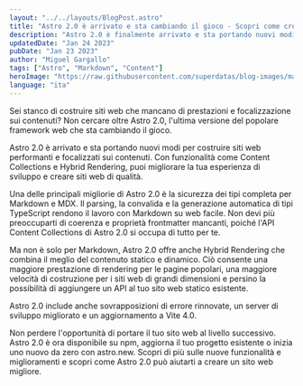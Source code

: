 ```yaml
---
layout: "../../layouts/BlogPost.astro"
title: "Astro 2.0 è arrivato e sta cambiando il gioco - Scopri come creare siti web performanti"
description: "Astro 2.0 è finalmente arrivato e sta portando nuovi modi per creare siti web performanti e focalizzati sui contenuti. Scopri le nuove funzionalità come Content Collections e Hybrid Rendering e impara come migliorare la tua esperienza di sviluppo."
updatedDate: "Jan 24 2023"
pubDate: "Jan 23 2023"
author: "Miguel Gargallo"
tags: ["Astro", "Markdown", "Content"]
heroImage: "https://raw.githubusercontent.com/superdatas/blog-images/main/astro-markdown-content.jpeg"
language: "ita"
---
```


Sei stanco di costruire siti web che mancano di prestazioni e focalizzazione sui contenuti? Non cercare oltre Astro 2.0, l'ultima versione del popolare framework web che sta cambiando il gioco.

Astro 2.0 è arrivato e sta portando nuovi modi per costruire siti web performanti e focalizzati sui contenuti. Con funzionalità come Content Collections e Hybrid Rendering, puoi migliorare la tua esperienza di sviluppo e creare siti web di qualità.

Una delle principali migliorie di Astro 2.0 è la sicurezza dei tipi completa per Markdown e MDX. Il parsing, la convalida e la generazione automatica di tipi TypeScript rendono il lavoro con Markdown su web facile. Non devi più preoccuparti di coerenza e proprietà frontmatter mancanti, poiché l'API Content Collections di Astro 2.0 si occupa di tutto per te.

Ma non è solo per Markdown, Astro 2.0 offre anche Hybrid Rendering che combina il meglio del contenuto statico e dinamico. Ciò consente una maggiore prestazione di rendering per le pagine popolari, una maggiore velocità di costruzione per i siti web di grandi dimensioni e persino la possibilità di aggiungere un API al tuo sito web statico esistente.

Astro 2.0 include anche sovrapposizioni di errore rinnovate, un server di sviluppo migliorato e un aggiornamento a Vite 4.0.

Non perdere l'opportunità di portare il tuo sito web al livello successivo. Astro 2.0 è ora disponibile su npm, aggiorna il tuo progetto esistente o inizia uno nuovo da zero con astro.new. Scopri di più sulle nuove funzionalità e miglioramenti e scopri come Astro 2.0 può aiutarti a creare un sito web migliore.